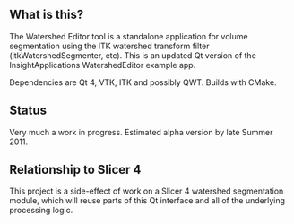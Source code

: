 == What is this? ==
The Watershed Editor tool is a standalone application for volume segmentation using the ITK watershed transform filter (itkWatershedSegmenter, etc).  This is an updated Qt version of the InsightApplications WatershedEditor example app.

Dependencies are Qt 4, VTK, ITK and possibly QWT.  Builds with CMake.

== Status ==
Very much a work in progress. Estimated alpha version by late Summer 2011. 

== Relationship to Slicer 4 ==
This project is a side-effect of work on a Slicer 4 watershed segmentation module, which will reuse parts of this Qt interface and all of the underlying processing logic.
